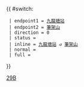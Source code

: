 {{ #switch: {{{format|}}}
  | endpoint1 = [[九龍塘（沙福道）公共運輸交匯處|九龍塘站]]
  | endpoint2 = [[筆架山 (香港)|筆架山]]
  | direction = 0
  | status = 
  | inline = [[九龍塘（沙福道）公共運輸交匯處|九龍塘站]] ↺ [[筆架山 (香港)|筆架山]]
  | normal =
  | full =
}}<noinclude>[[Category:九龍專線小巴路線模板|29B]]</noinclude>